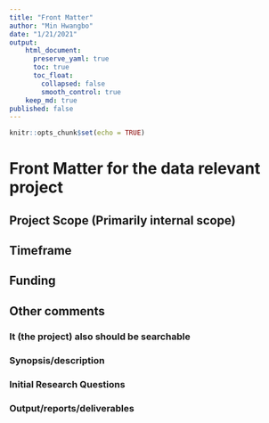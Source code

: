 ```yaml
---
title: "Front Matter"
author: "Min Hwangbo"
date: "1/21/2021"
output:
    html_document:
      preserve_yaml: true
      toc: true
      toc_float:
        collapsed: false
        smooth_control: true
    keep_md: true
published: false
---
```


```r
knitr::opts_chunk$set(echo = TRUE)
```

# Front Matter for the data relevant project

## Project Scope (Primarily internal scope)

## Timeframe

## Funding

## Other comments

### It (the project) also should be searchable

### Synopsis/description

### Initial Research Questions

### Output/reports/deliverables 